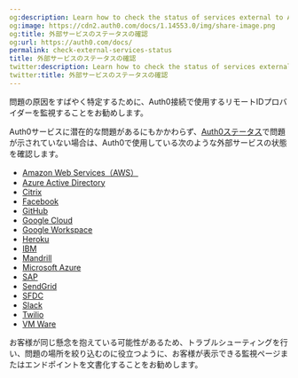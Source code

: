 ```yaml
---
og:description: Learn how to check the status of services external to Auth0.
og:image: https://cdn2.auth0.com/docs/1.14553.0/img/share-image.png
og:title: 外部サービスのステータスの確認
og:url: https://auth0.com/docs/
permalink: check-external-services-status
title: 外部サービスのステータスの確認
twitter:description: Learn how to check the status of services external to Auth0.
twitter:title: 外部サービスのステータスの確認
---
```


問題の原因をすばやく特定するために、Auth0接続で使用するリモートIDプロバイダーを監視することをお勧めします。

Auth0サービスに潜在的な問題があるにもかかわらず、[Auth0ステータス](https://status.auth0.com)で問題が示されていない場合は、Auth0で使用している次のような外部サービスの状態を確認します。

* [Amazon Web Services（AWS）](https://status.aws.amazon.com/)
* [Azure Active Directory](https://azure.microsoft.com/en-us/status/)
* [Citrix](https://status.cloud.com/)
* [Facebook](https://developers.facebook.com/status/)
* [GitHub](https://status.github.com/)
* [Google Cloud](https://status.cloud.google.com/)
* [Google Workspace](https://www.google.com/appsstatus#hl=en&v=status)
* [Heroku](https://status.heroku.com/)
* [IBM](https://console.bluemix.net/status)
* [Mandrill](http://status.mandrillapp.com/)
* [Microsoft Azure](https://azure.microsoft.com/en-gb/status/)
* [SAP](https://www.sap.com/about/cloud-trust-center/cloud-service-status.html)
* [SendGrid](http://status.sendgrid.com/)
* [SFDC](https://status.salesforce.com/)
* [Slack](https://status.slack.com/)
* [Twilio](https://status.twilio.com/)
* [VM Ware](https://status.vmware-services.io/)

お客様が同じ懸念を抱えている可能性があるため、トラブルシューティングを行い、問題の場所を絞り込むのに役立つように、お客様が表示できる監視ページまたはエンドポイントを文書化することをお勧めします。
